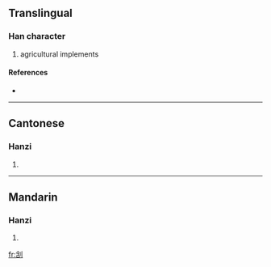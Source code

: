 ==Translingual==

===Han character===
{{Han char|rn=18|rad=刀|as=07|sn=9|four=|canj=人口中弓 (ORLN)}}

# agricultural implements

====References====
* {{Han ref|kx=0140.200|hdz=10342.110|uh=34E7|ud=13543}}

----

==Cantonese==

===Hanzi===
{{yue-hanzi|jyut=|y=deui1, haang1 jim1 jim2}}

# {{defn|Cantonese|sort=刀07}}

----

==Mandarin==

===Hanzi===
{{cmn-hanzi|pin=[[yǎn]] ([[yan3]])|wg=yen<sup>3</sup>}}

# {{defn|Mandarin|sort=刀07}}

[[fr:㓧]]